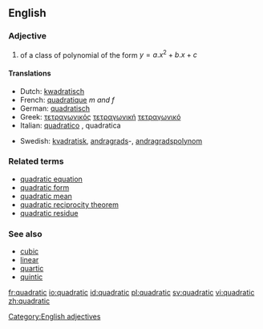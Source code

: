 ==English==

===Adjective===
{{en-adj|-}}

# {{mathematics}} of a class of polynomial of the form <math> y = a.x^2 + b.x + c </math>
<!-- Disputed. # the shape of a [[square]]-->

====Translations====
{{trans-top|of a class of polynomial of the form <math> y = a.x^2 + b.x + c </math>}}
*Dutch: [[kwadratisch]]
*French: [[quadratique]] ''m and f''
*German: [[quadratisch]]
*Greek: [[τετραγωνικός]] {{m}} [[τετραγωνική]] {{f}} [[τετραγωνικό]] {{n}}
*Italian: [[quadratico]] {{m}}, quadratica {{f}}
{{trans-mid}}
*Swedish: [[kvadratisk]], [[andragrads]]-, [[andragradspolynom]]
{{trans-bottom}}

===Related terms===
*[[quadratic equation]]
*[[quadratic form]]
*[[quadratic mean]]
*[[quadratic reciprocity theorem]]
*[[quadratic residue]]

===See also===
*[[cubic]]
*[[linear]]
*[[quartic]]
*[[quintic]]

[[Category:English adjectives]]

[[fr:quadratic]]
[[io:quadratic]]
[[id:quadratic]]
[[pl:quadratic]]
[[sv:quadratic]]
[[vi:quadratic]]
[[zh:quadratic]]